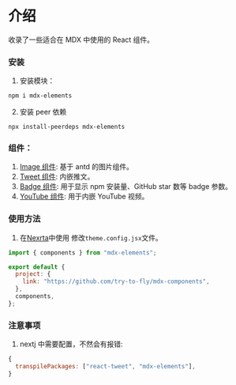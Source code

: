 # 介绍

收录了一些适合在 MDX 中使用的 React 组件。

### 安装

1. 安装模块：

```bash
npm i mdx-elements
```

2. 安装 peer 依赖

```
npx install-peerdeps mdx-elements
```

### 组件：

1. [Image 组件](./image.mdx): 基于 antd 的图片组件。
2. [Tweet 组件](./tweet.mdx): 内嵌推文。
3. [Badge 组件](./badge.mdx): 用于显示 npm 安装量、GitHub star 数等 badge 参数。
4. [YouTube 组件](./youtube.mdx): 用于内嵌 YouTube 视频。

### 使用方法

1. 在[Nexrta](https://wiki.dev-hub.top/docs/Website/Nextra)中使用
   修改`theme.config.jsx`文件。

```js file=theme.config.jsx highlight=7
import { components } from "mdx-elements";

export default {
  project: {
    link: "https://github.com/try-to-fly/mdx-components",
  },
  components,
};
```

### 注意事项

1. nextj 中需要配置，不然会有报错:

```js
{
  transpilePackages: ["react-tweet", "mdx-elements"],
}
```
